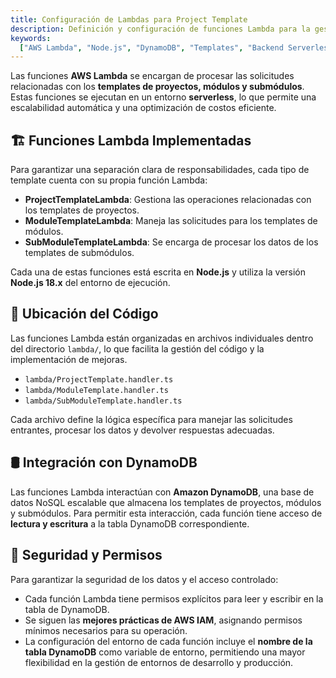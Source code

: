```yaml
---
title: Configuración de Lambdas para Project Template
description: Definición y configuración de funciones Lambda para la gestión de templates de proyectos, módulos y submódulos.
keywords:
  ["AWS Lambda", "Node.js", "DynamoDB", "Templates", "Backend Serverless"]
---
```


Las funciones **AWS Lambda** se encargan de procesar las solicitudes relacionadas con los **templates de proyectos, módulos y submódulos**. Estas funciones se ejecutan en un entorno **serverless**, lo que permite una escalabilidad automática y una optimización de costos eficiente.

## 🏗 Funciones Lambda Implementadas

Para garantizar una separación clara de responsabilidades, cada tipo de template cuenta con su propia función Lambda:

- **ProjectTemplateLambda**: Gestiona las operaciones relacionadas con los templates de proyectos.
- **ModuleTemplateLambda**: Maneja las solicitudes para los templates de módulos.
- **SubModuleTemplateLambda**: Se encarga de procesar los datos de los templates de submódulos.

Cada una de estas funciones está escrita en **Node.js** y utiliza la versión **Node.js 18.x** del entorno de ejecución.

## 📂 Ubicación del Código

Las funciones Lambda están organizadas en archivos individuales dentro del directorio `lambda/`, lo que facilita la gestión del código y la implementación de mejoras.

- `lambda/ProjectTemplate.handler.ts`
- `lambda/ModuleTemplate.handler.ts`
- `lambda/SubModuleTemplate.handler.ts`

Cada archivo define la lógica específica para manejar las solicitudes entrantes, procesar los datos y devolver respuestas adecuadas.

## 🛢 Integración con DynamoDB

Las funciones Lambda interactúan con **Amazon DynamoDB**, una base de datos NoSQL escalable que almacena los templates de proyectos, módulos y submódulos. Para permitir esta interacción, cada función tiene acceso de **lectura y escritura** a la tabla DynamoDB correspondiente.

## 🔐 Seguridad y Permisos

Para garantizar la seguridad de los datos y el acceso controlado:

- Cada función Lambda tiene permisos explícitos para leer y escribir en la tabla de DynamoDB.
- Se siguen las **mejores prácticas de AWS IAM**, asignando permisos mínimos necesarios para su operación.
- La configuración del entorno de cada función incluye el **nombre de la tabla DynamoDB** como variable de entorno, permitiendo una mayor flexibilidad en la gestión de entornos de desarrollo y producción.
